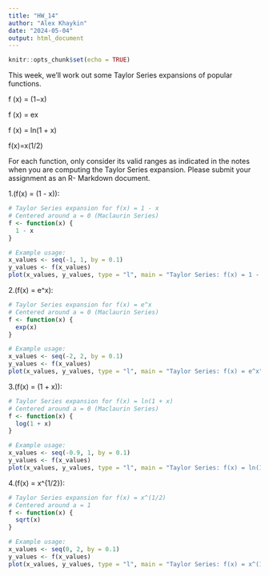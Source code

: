 ---
title: "HW_14"
author: "Alex Khaykin"
date: "2024-05-04"
output: html_document
---

```{r setup, include=FALSE}
knitr::opts_chunk$set(echo = TRUE)
```

This week, we’ll work out some Taylor Series expansions of popular functions.

f (x) = (1−x)

f (x) = ex

f (x) = ln(1 + x)

f(x)=x(1/2)

For each function, only consider its valid ranges as indicated in the notes when you are computing the Taylor Series expansion. Please submit your assignment as an R- Markdown document.

1.(f(x) = (1 - x)):

```{r}
# Taylor Series expansion for f(x) = 1 - x
# Centered around a = 0 (Maclaurin Series)
f <- function(x) {
  1 - x
}

# Example usage:
x_values <- seq(-1, 1, by = 0.1)
y_values <- f(x_values)
plot(x_values, y_values, type = "l", main = "Taylor Series: f(x) = 1 - x")
```
2.(f(x) = e^x):

```{r}
# Taylor Series expansion for f(x) = e^x
# Centered around a = 0 (Maclaurin Series)
f <- function(x) {
  exp(x)
}

# Example usage:
x_values <- seq(-2, 2, by = 0.1)
y_values <- f(x_values)
plot(x_values, y_values, type = "l", main = "Taylor Series: f(x) = e^x")
```
3.(f(x) = \ln(1 + x)):

```{r}
# Taylor Series expansion for f(x) = ln(1 + x)
# Centered around a = 0 (Maclaurin Series)
f <- function(x) {
  log(1 + x)
}

# Example usage:
x_values <- seq(-0.9, 1, by = 0.1)
y_values <- f(x_values)
plot(x_values, y_values, type = "l", main = "Taylor Series: f(x) = ln(1 + x)")
```
4.(f(x) = x^{1/2}):

```{r}
# Taylor Series expansion for f(x) = x^(1/2)
# Centered around a = 1
f <- function(x) {
  sqrt(x)
}

# Example usage:
x_values <- seq(0, 2, by = 0.1)
y_values <- f(x_values)
plot(x_values, y_values, type = "l", main = "Taylor Series: f(x) = x^(1/2)")
```

